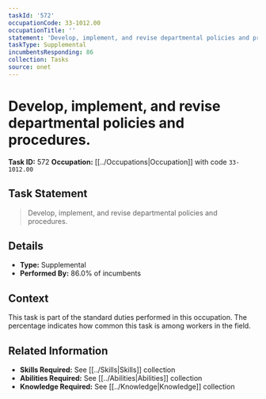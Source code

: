```yaml
---
taskId: '572'
occupationCode: 33-1012.00
occupationTitle: ''
statement: 'Develop, implement, and revise departmental policies and procedures.'
taskType: Supplemental
incumbentsResponding: 86
collection: Tasks
source: onet
---
```

# Develop, implement, and revise departmental policies and procedures.

**Task ID:** 572
**Occupation:** [[../Occupations|Occupation]] with code `33-1012.00`

## Task Statement

> Develop, implement, and revise departmental policies and procedures.

## Details

- **Type:** Supplemental
- **Performed By:** 86.0% of incumbents

## Context

This task is part of the standard duties performed in this occupation. The percentage indicates how common this task is among workers in the field.

## Related Information

- **Skills Required:** See [[../Skills|Skills]] collection
- **Abilities Required:** See [[../Abilities|Abilities]] collection
- **Knowledge Required:** See [[../Knowledge|Knowledge]] collection
